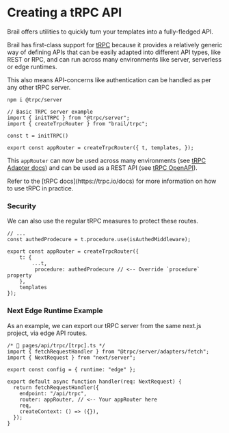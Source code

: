 
# Creating a tRPC API

Brail offers utilities to quickly turn your templates into a fully-fledged API.

Brail has first-class support for [tRPC](https://trpc.io) because it provides a relatively generic way of defining APIs that can be easily adapted into different API types, like REST or RPC, and can run across many environments like server, serverless or edge runtimes.

This also means API-concerns like authentication can be handled as per any other tRPC server.

```tsx
npm i @trpc/server
```

```tsx
// Basic TRPC server example
import { initTRPC } from "@trpc/server";
import { createTrpcRouter } from "brail/trpc";

const t = initTRPC()

export const appRouter = createTrpcRouter({ t, templates, });
```

This `appRouter` can now be used across many environments (see [tRPC Adapter docs](https://trpc.io/docs/adapters)) and can be used as a REST API (see [tRPC OpenAPI](https://github.com/jlalmes/trpc-openapi)).

<Callout type="info">
	Refer to the [tRPC docs](https://trpc.io/docs) for more information on how to use tRPC in practice.
</Callout>

### Security

We can also use the regular tRPC measures to protect these routes.

```tsx
// ...
const authedProdecure = t.procedure.use(isAuthedMiddleware);

export const appRouter = createTrpcRouter({ 
	t: { 
		...t,
		 procedure: authedProdecure // <-- Override `procedure` property
	},
	templates
});
```

### Next Edge Runtime Example

As an example, we can export our tRPC server from the same next.js project, via edge API routes.

```tsx
/* 📄 pages/api/trpc/[trpc].ts */
import { fetchRequestHandler } from "@trpc/server/adapters/fetch";
import { NextRequest } from "next/server";

export const config = { runtime: "edge" };

export default async function handler(req: NextRequest) {
  return fetchRequestHandler({
    endpoint: "/api/trpc",
    router: appRouter, // <-- Your appRouter here
    req,
    createContext: () => ({}),
  });
}
```

